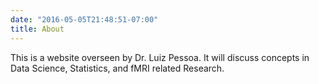```yaml
---
date: "2016-05-05T21:48:51-07:00"
title: About
---
```


This is a website overseen by Dr. Luiz Pessoa. It will discuss concepts in Data Science, Statistics, and fMRI related Research.
